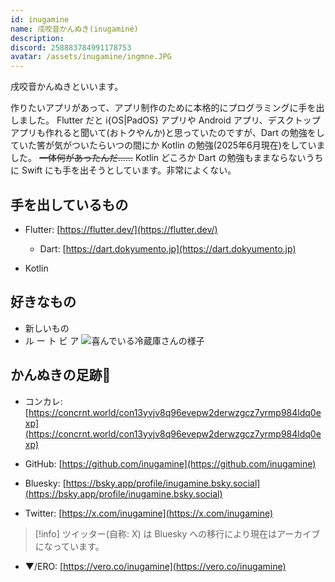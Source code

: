 ```yaml
---
id: inugamine
name: 戌咬音かんぬき(inugaminé)
description: 
discord: 258883784991178753
avatar: /assets/inugamine/ingmne.JPG
---
```


戌咬音かんぬきといいます。

作りたいアプリがあって、アプリ制作のために本格的にプログラミングに手を出しました。
Flutter だと i\{OS|PadOS\} アプリや Android アプリ、デスクトップアプリも作れると聞いて(おトクやんか)と思っていたのですが、Dart の勉強をしていた筈が気がついたらいつの間にか Kotlin の勉強(2025年6月現在)をしていました。 ~~一体何があったんだ......~~
Kotlin どころか Dart の勉強もままならないうちに Swift にも手を出そうとしています。非常によくない。

## 手を出しているもの
- Flutter: [https://flutter.dev/](https://flutter.dev/)
    - Dart: [https://dart.dokyumento.jp](https://dart.dokyumento.jp)

- Kotlin


## 好きなもの
- 新しいもの
- ル ー ト ビ ア
![喜んでいる冷蔵庫さんの様子](/src/assets/inugamine/rootBeer.jpeg)


## かんぬきの足跡🐾
- コンカレ: [https://concrnt.world/con13yvjv8q96evepw2derwzgcz7yrmp984ldq0exp](https://concrnt.world/con13yvjv8q96evepw2derwzgcz7yrmp984ldq0exp)
- GitHub: [https://github.com/inugamine](https://github.com/inugamine)

- Bluesky: [https://bsky.app/profile/inugamine.bsky.social](https://bsky.app/profile/inugamine.bsky.social)
- Twitter: [https://x.com/inugamine](https://x.com/inugamine)
> [!info]
> ツイッター(自称: X) は Bluesky への移行により現在はアーカイブになっています。

- ▼/ERO: [https://vero.co/inugamine](https://vero.co/inugamine)
